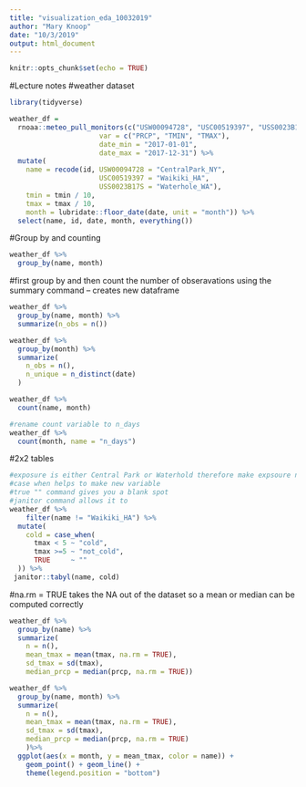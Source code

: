 ```yaml
---
title: "visualization_eda_10032019"
author: "Mary Knoop"
date: "10/3/2019"
output: html_document
---
```


```r
knitr::opts_chunk$set(echo = TRUE)
```

#Lecture notes
#weather dataset
```r
library(tidyverse)

weather_df = 
  rnoaa::meteo_pull_monitors(c("USW00094728", "USC00519397", "USS0023B17S"),
                      var = c("PRCP", "TMIN", "TMAX"), 
                      date_min = "2017-01-01",
                      date_max = "2017-12-31") %>%
  mutate(
    name = recode(id, USW00094728 = "CentralPark_NY", 
                      USC00519397 = "Waikiki_HA",
                      USS0023B17S = "Waterhole_WA"),
    tmin = tmin / 10,
    tmax = tmax / 10,
    month = lubridate::floor_date(date, unit = "month")) %>%
  select(name, id, date, month, everything())
```

#Group by and counting 
```r
weather_df %>%
  group_by(name, month)

```

#first group by and then count the number of obseravations using the summary command -- creates new dataframe
```r
weather_df %>%
  group_by(name, month) %>%
  summarize(n_obs = n())

```

```r
weather_df %>%
  group_by(month) %>%
  summarize(
    n_obs = n(),
    n_unique = n_distinct(date)
  )

```

```r
weather_df %>%
  count(name, month)
```
```r
#rename count variable to n_days
weather_df %>%
  count(month, name = "n_days")
```


#2x2 tables
```r
#exposure is either Central Park or Waterhold therefore make expsoure not Waikiki , outome is cold or not cold
#case when helps to make new variable
#true "" command gives you a blank spot 
#janitor command allows it to 
weather_df %>% 
    filter(name != "Waikiki_HA") %>% 
  mutate(
    cold = case_when(
      tmax < 5 ~ "cold",
      tmax >=5 ~ "not_cold",
      TRUE     ~ ""
  )) %>% 
 janitor::tabyl(name, cold)

```

#na.rm = TRUE takes the NA out of the dataset so a mean or median can be computed correctly
```r
weather_df %>%
  group_by(name) %>%
  summarize(
    n = n(),
    mean_tmax = mean(tmax, na.rm = TRUE),
    sd_tmax = sd(tmax),
    median_prcp = median(prcp, na.rm = TRUE))

```


```r
weather_df %>%
  group_by(name, month) %>%
  summarize(
    n = n(),
    mean_tmax = mean(tmax, na.rm = TRUE),
    sd_tmax = sd(tmax),
    median_prcp = median(prcp, na.rm = TRUE)
    )%>%
  ggplot(aes(x = month, y = mean_tmax, color = name)) +
    geom_point() + geom_line() + 
    theme(legend.position = "bottom")

```



